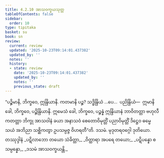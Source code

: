 ```yaml
---
title: 4.2.10 အာသဝက္ခယသုတ္တ
tableOfContents: false
sidebar:
  order: 10
type: tipitaka
basket: su
book: sn
review:
  current: review
  updated: '2025-10-23T09:14:01.437382'
  updated_by: ''
  notes: ''
  history:
  - state: review
    date: '2025-10-23T09:14:01.437382'
    updated_by: ''
    notes: ''
    previous_state: draft
---
```



<ReviewStatus review={frontmatter.review} showDetails={true} />

<HypothesisAnnotation frontmatter={frontmatter} />

<DynamicBreadcrumb />

<Division number="490" book="sn" e="ch" v="18" p="350">

<Paragraph number="1056" book="sn">
“ပဉ္စိမာနိ, ဘိက္ခဝေ, ဣန္ဒြိယာနိ. ကတမာနိ ပဉ္စ? သဒ္ဓိန္ဒြိယံ …ပေ…  ပညိန္ဒြိယံ—  ဣမာနိ ခေါ, ဘိက္ခဝေ, ပဉ္စိန္ဒြိယာနိ. ဣမေသံ ခေါ, ဘိက္ခဝေ, ပဉ္စန္နံ ဣန္ဒြိယာနံ ဘာဝိတတ္တာ ဗဟုလီကတတ္တာ ဘိက္ခု အာသဝါနံ ခယာ အနာသဝံ စေတောဝိမုတ္တိံ ပညာဝိမုတ္တိံ ဒိဋ္ဌေဝ ဓမ္မေ သယံ အဘိညာ သစ္ဆိကတွာ ဥပသမ္ပဇ္ဇ ဝိဟရတီ”တိ.

</Paragraph>
</Division>

<Paragraph number="1057" type="center" book="sn">
ဒသမံ.



</Paragraph>

<Paragraph number="1058" type="center" book="sn">
မုဒုတရဝဂ္ဂေါ ဒုတိယော.



</Paragraph>

<Paragraph number="1059" type="center" book="sn">
တဿုဒ္ဒါနံ


</Paragraph>

<Paragraph number="1060" type="verses" book="sn">
_ပဋိလာဘော တယော သံခိတ္တာ,_  
_ဝိတ္ထာရာ အပရေ တယော;_  
_ပဋိပန္နော စ သမ္ပန္နော,_  
_ဒသမံ အာသဝက္ခယန္တိ._
</Paragraph>